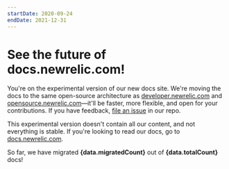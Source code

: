 ```yaml
---
startDate: 2020-09-24
endDate: 2021-12-31
---
```



# See the future of docs.newrelic.com!

You're on the experimental version of our new docs site. We're moving the docs to the same open-source architecture as [developer.newrelic.com](https://developer.newrelic.com) and [opensource.newrelic.com](https://opensource.newrelic.com)—it'll be faster, more flexible, and open for your contributions. If you have feedback, [file an issue](https://github.com/newrelic/docs-website/issues) in our repo.

This experimental version doesn't contain all our content, and not everything is stable. If you're looking to read our docs, go to [docs.newrelic.com](https://docs.newrelic.com).

So far, we have migrated **{data.migratedCount}** out of **{data.totalCount}** docs!
